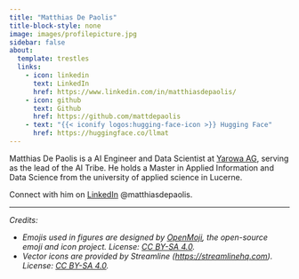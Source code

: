 ```yaml
---
title: "Matthias De Paolis"
title-block-style: none
image: images/profilepicture.jpg
sidebar: false
about:
  template: trestles
  links:
    - icon: linkedin
      text: LinkedIn
      href: https://www.linkedin.com/in/matthiasdepaolis/
    - icon: github
      text: Github
      href: https://github.com/mattdepaolis
    - text: "{{< iconify logos:hugging-face-icon >}} Hugging Face"
      href: https://huggingface.co/llmat
---
```


Matthias De Paolis is a  AI Engineer and Data Scientist at [Yarowa AG](https://www.yarowa.com/), serving as the lead of the AI Tribe. He holds a Master in Applied Information and Data Science from the university of applied science in Lucerne.

Connect with him on [LinkedIn](https://www.linkedin.com/in/matthiasdepaolis/) @matthiasdepaolis.

<hr>

*Credits:*

* *Emojis used in figures are designed by [OpenMoji](https://openmoji.org/), the open-source emoji and icon project. License: [CC BY-SA 4.0](https://creativecommons.org/licenses/by-sa/4.0/#).*
* *Vector icons are provided by Streamline ([https://streamlinehq.com](https://streamlinehq.com)). License: [CC BY-SA 4.0](https://creativecommons.org/licenses/by-sa/4.0/#).*

